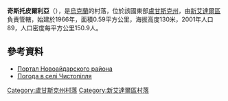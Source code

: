 {{coord|48|58|50|N|39|6|29|E|scale:100000|display=title}}

'''奇斯托皮爾利亞'''（{{lang-uk|Чистопілля}}），是[[烏克蘭|烏克蘭]]的村落，位於該國東部[[盧甘斯克州|盧甘斯克州]]，由[[新艾達爾區|新艾達爾區]]負責管轄，始建於1966年，面積0.59平方公里，海拔高度130米，2001年人口89，人口密度每平方公里150.9人。

==參考資料==
* [https://web.archive.org/web/20150404045554/http://www.naydar.org.ua/ Портал Новоайдарского района]
* [http://weather.in.ua/ua/lyganskaja/28433 Погода в селі Чистопілля] {{Wayback|url=http://weather.in.ua/ua/lyganskaja/28433 |date=20201029165917 }}

{{DEFAULTSORT:Чистопілля}}
[[Category:盧甘斯克州村落|Category:盧甘斯克州村落]]
[[Category:新艾達爾區村落|Category:新艾達爾區村落]]


{{Luhansk-geo-stub}}